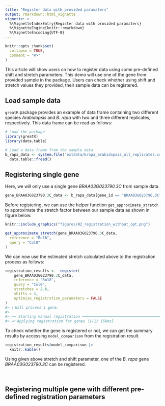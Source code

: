 ```yaml
---
title: "Register data with provided paramaters"
output: rmarkdown::html_vignette
vignette: >
  %\VignetteIndexEntry{Register data with provided paramaters}
  %\VignetteEngine{knitr::rmarkdown}
  %\VignetteEncoding{UTF-8}
---
```


```r
knitr::opts_chunk$set(
  collapse = TRUE,
  comment = "#>"
)
```

This article will show users on how to register data using some pre-defined shift and stretch parameters. This demo will use one of the gene from provided sample in the package. Users can check whether using shift and stretch values they provided, their sample data can be registered. 

## Load sample data

`greatR` package provides an example of data frame containing two different species *Arabidopsis* and *B. rapa* with two and three different replicates, respectively. This data frame can be read as follows:

```r
# Load the package
library(greatR)
library(data.table)
```

```r
# Load a data frame from the sample data
b_rapa_data <- system.file("extdata/brapa_arabidopsis_all_replicates.csv", package = "greatR") |>
  data.table::fread()
```

## Registering single gene

Here, we will only use a single gene *BRAA03G023790.3C* from sample data. 

```r
gene_BRAA03G023790.3C_data <- b_rapa_data[gene_id == "BRAA03G023790.3C"]
```

Before registering, we can use the helper function `get_approximate_stretch` to approximate the stretch factor between our sample data as shown in figure below. 

```r
knitr::include_graphics("figures/02_registration_without_opt.png")
```


```r
get_approximate_stretch(gene_BRAA03G023790.3C_data,
  reference = "Ro18",
  query = "Col0"
)
```
We can now use the estimated stretch calculated above to the registration process as follows:

```r
registration_results <-  register(
    gene_BRAA03G023790.3C_data,
    reference = "Ro18",
    query = "Col0",
    stretches = 2.6,
    shifts = 4, 
    optimise_registration_parameters = FALSE
)
#> ℹ Will process 1 gene.
#> 
#> ── Starting manual registration ────────────────────────────────────────────────
#> ✔ Applying registration for genes (1/1) [58ms]
```

To check whether the gene is registered or not, we can get the summary results by accessing `model_comparison` from the registration result. 


```r
registration_results$model_comparison |>
  knitr::kable()
```

Using given above stretch and shift parameter, one of the *B. rapa* gene *BRAA03G023790.3C*  can be registered. 

<br>

## Registering multiple gene with different pre-defined registration parameters






